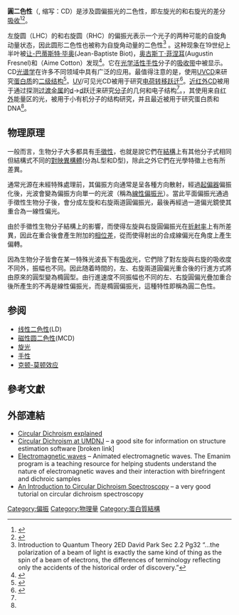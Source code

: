 '''圓二色性'''（{{lang-en|Circular dichroism}}, 缩写：CD）是涉及圆偏振光的二色性，即左旋光的和右旋光的差分[[吸收_(光学)|吸收]]<ref>{{cite book|author1=P. Atkins |author2=J. de Paula |title= Elements of Physical Chemistry |url=https://archive.org/details/elementsofphysic0004atki |edition=4th |publisher=Oxford University Press|year=2005|isbn=0-7167-7329-5}}</ref><ref name="E. I. Solomon and A. B. P. Lever 2006 78">{{cite book|author1=Edward I. Solomon|author2=A. B. P. Lever|title=Inorganic electronic structure and spectroscopy|url=https://books.google.com/books?id=C7KaQgAACAAJ|accessdate=29 April 2011|date=3 February 2006|publisher=Wiley-Interscience|isbn=978-0-471-97124-5|page=78|archive-date=2019-06-07|archive-url=https://web.archive.org/web/20190607160628/https://books.google.com/books?id=C7KaQgAACAAJ|dead-url=no}}</ref>。

左旋圆（LHC）的和右旋圆（RHC）的偏振光表示一个光子的两种可能的自旋角动量状态，因此圆形二色性也被称为自旋角动量的二色性<ref>Introduction to Quantum Theory 2ED David Park Sec 2.2 Pg32 “...the polarization of a beam of light is exactly the same kind of thing as the spin of a beam of electrons, the differences of terminology reflecting only the accidents of the historical order of discovery.”</ref> 。这种现象在19世纪上半叶被[[让-巴蒂斯特·毕奥|让-巴蒂斯特·毕奥]](Jean-Baptiste Biot)，[[奥古斯丁·菲涅耳|奥古斯丁·菲涅耳]](Augustin Fresnel)和{{le|艾梅·克顿|Aime Cotton}}（Aime Cotton）发现<ref>{{cite book|author=Gerald D. Fasman|title=Circular dichroism and the conformational analysis of biomolecules|url=https://books.google.com/books?id=ivc0FaowEYMC&pg=PA3|accessdate=29 April 2011|year=1996|publisher=Springer|isbn=978-0-306-45142-3|pages=3–|archive-date=2019-06-07|archive-url=https://web.archive.org/web/20190607043337/https://books.google.com/books?id=ivc0FaowEYMC&pg=PA3|dead-url=no}}</ref>。它在[[旋光|光学活性]][[手性|手性]]分子的[[吸收_(光学)|吸收带]]中被显示。CD[[光谱学|光谱学]]在许多不同领域中具有广泛的应用。最值得注意的是，使用[[紫外线|UV]]CD来研究[[蛋白质|蛋白质]]的[[二级结构|二级结构]]<ref name=b1>{{cite book|author1=Kōji Nakanishi|author2=Nina Berova|author3=Robert Woody|title=Circular dichroism: principles and applications|url=https://books.google.com/books?id=aNWjQgAACAAJ|accessdate=29 April 2011|year=1994|publisher=VCH|isbn=978-1-56081-618-8|page=473|archive-date=2019-06-02|archive-url=https://web.archive.org/web/20190602082954/https://books.google.com/books?id=aNWjQgAACAAJ|dead-url=no}}</ref>。[[紫外线|UV]]/可见光CD被用于研究[[电荷转移配合物|电荷转移跃迁]]<ref>{{cite journal|first=Neidig|last=Solomon|author2=A. T. Wecksler |author3=G. Schenk |author4=T. R. Holman |title= Kinetic and Spectroscopic Studies of N694C Lipoxygenase: A Probe of the Substrate Activation Mechanism of a Non-Heme Ferric Enzyme| journal=J. Amer. Chem. Soc.| volume=129|pages=7531–7537|year=2007|doi=10.1021/ja068503d|pmc=2896304|pmid=17523638|issue=24}}</ref>。[[红外线|近红外]]CD被用于通过探测[[过渡金属|过渡金属]]的[[原子轨道|d]]→[[原子轨道|d]]跃迁来研究[[分子|分子]]的几何和电子结构<ref name="E. I. Solomon and A. B. P. Lever 2006 78"/>。{{le|振动圆二色性|Vibrational circular dichroism}}，其使用来自[[红外线|红外]]能量区的光，被用于小有机分子的结构研究，并且最近被用于研究蛋白质和DNA<ref name=b1/>。

== 物理原理 ==

一般而言，生物分子大多都具有[[手徵性|手徵性]]，也就是說它們在[[結構|結構]]上有其他分子式相同但結構式不同的[[對映異構體|對映異構體]](分為L型和D型)，除此之外它們在光學特徵上也有所差異。

通常光源在未經特殊處理前，其偏振方向通常是呈各種方向散射，經過[[起偏器|起偏器]]偏振化後，光波會變為偏振方向單一的光波（稱為[[偏振|線性偏振光]]）。當此平面偏振光通過手徵性生物分子後，會分成左旋和右旋兩道圓偏振光，最後再經過一道偏光鏡使其重合為一線性偏光。

由於手徵性生物分子結構上的影響，而使得左旋與右旋圓偏振光在[[折射率|折射率]]上有所差異，因此在重合後會產生附加的[[相位差|相位差]]，從而使得射出的合成線偏光在角度上產生偏轉。

因為生物分子皆會在某一特殊光波長下有[[吸收_(光学)|吸收]]光，它們除了對左旋與右旋的吸收度不同外，振幅也不同。因此随着時間的，左、右旋兩道圓偏光重合後的行進方式將由原來的圓型變為橢圓型。由行進速度不同振幅也不同的左、右旋圓偏光疊加重合後所產生的不再是線性偏振光，而是橢圓偏振光，這種特性即稱為圓二色性。

== 参阅 ==
*[[线性二色性|线性二色性]](LD)
*[[磁性圆二色|磁性圆二色性]](MCD)
*[[旋光|旋光]]
*[[手性|手性]]
*[[克顿-莫顿效应|克顿-莫顿效应]]

==參考文獻==
{{reflist}}

==外部連結==
*[http://www.ap-lab.com/circular_dichroism.htm Circular Dichroism explained]{{Wayback|url=http://www.ap-lab.com/circular_dichroism.htm |date=20110927081756 }}
*[https://web.archive.org/web/20090429064346/http://www2.umdnj.edu/cdrwjweb/index.htm#software Circular Dichroism at UMDNJ] – a good site for information on structure estimation software [broken link]
*[https://web.archive.org/web/20070422235859/http://www.enzim.hu/~szia/cddemo/edemo1.htm Electromagnetic waves] – Animated electromagnetic waves. The Emanim program is a teaching resource for helping students understand the nature of electromagnetic waves and their interaction with birefringent and dichroic samples
*[https://web.archive.org/web/20111006211945/http://www.photophysics.com/circulardichroism.php An Introduction to Circular Dichroism Spectroscopy] – a very good tutorial on circular dichroism spectroscopy

{{Authority control}}
{{DEFAULTSORT:Y}}
[[Category:偏振|Category:偏振]]
[[Category:物理量|Category:物理量]]
[[Category:蛋白質結構|Category:蛋白質結構]]